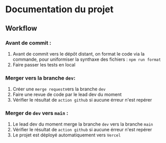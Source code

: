 
<Meta title="Documentation/Workflow" />

# Documentation du projet

## Workflow

### Avant de commit :

1. Avant de commit vers le dépôt distant, on format le code via la commande, pour uniformiser la synthaxe des fichiers : `npm run format`
2. Faire passer les tests en local

### Merger vers la branche `dev`:

1. Créer une `merge request`vers la branche `dev`
2. Faire une revue de code par le lead dev du moment
3. Vérifier le résultat de `action github` si aucune érreur n'est repérer

### Merger de `dev` vers `main` :

1. Le lead dev du moment merge la branche `dev` vers la branche `main`
2. Vérifier le résultat de `action github` si aucune érreur n'est repérer
3. Le projet est déployé automatiquement vers `Vercel`
